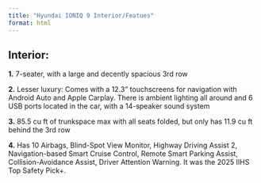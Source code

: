 ```yaml
---
title: "Hyundai IONIQ 9 Interior/Featues"
format: html
---
```


## Interior:

**1.** 7-seater, with a large and decently spacious 3rd row

**2.** Lesser luxury: Comes with a 12.3” touchscreens for navigation with Android Auto and Apple Carplay. There is ambient lighting all around and 6 USB ports located in the car, with a 14-speaker sound system

**3.** 85.5 cu ft of trunkspace max with all seats folded, but only has 11.9 cu ft behind the 3rd row

**4.** Has 10 Airbags, Blind-Spot View Monitor, Highway Driving Assist 2, Navigation-based Smart Cruise Control, Remote Smart Parking Assist, Collision-Avoidance Assist, Driver Attention Warning. It was the 2025 IIHS Top Safety Pick+.

